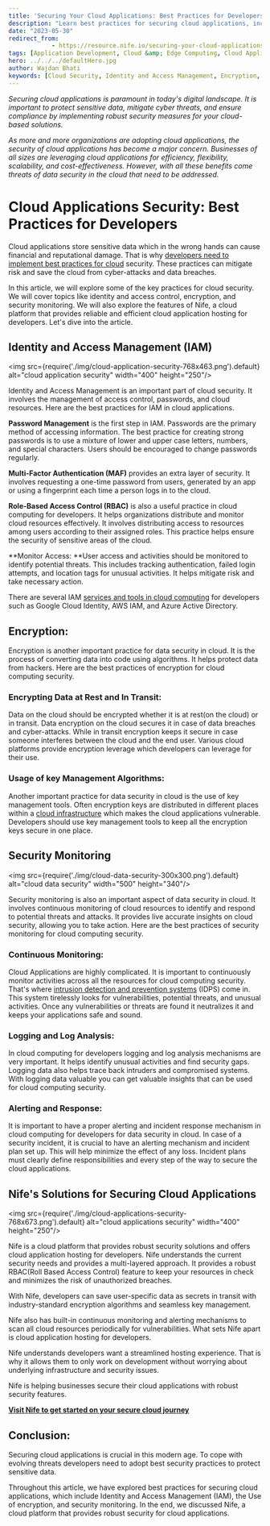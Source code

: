 ```yaml
---
title: 'Securing Your Cloud Applications: Best Practices for Developers'
description: "Learn best practices for securing cloud applications, including identity and access management, encryption, and security monitoring, with insights into how Nife provides robust security solutions for developers."
date: "2023-05-30"
redirect_from: 
            - https://resource.nife.io/securing-your-cloud-applications-best-practices-for-developers/
tags: [Application Development, Cloud &amp; Edge Computing, Cloud Applications, Cloud Security, Data Security, Developers]
hero: ../../../defaultHero.jpg
author: Wajdan Bhati
keywords: [Cloud Security, Identity and Access Management, Encryption, Security Monitoring, Cloud Applications]
---
```


_Securing cloud applications is paramount in today's digital landscape. It is important to protect sensitive data, mitigate cyber threats, and ensure compliance by implementing robust security measures for your cloud-based solutions._

_As more and more organizations are adopting cloud applications, the security of cloud applications has become a major concern. Businesses of all sizes are leveraging cloud applications for efficiency, flexibility, scalability, and cost-effectiveness. However, with all these benefits come threats of data security in the cloud that need to be addressed._

# Cloud Applications Security: Best Practices for Developers

Cloud applications store sensitive data which in the wrong hands can cause financial and reputational damage. That is why [developers need to implement best practices for cloud](/blog/the-advantages-of-cloud-native-development/) security. These practices can mitigate risk and save the cloud from cyber-attacks and data breaches.

In this article, we will explore some of the key practices for cloud security. We will cover topics like identity and access control, encryption, and security monitoring. We will also explore the features of Nife, a cloud platform that provides reliable and efficient cloud application hosting for developers. Let's dive into the article.

## **Identity and Access Management (IAM)**

<img src={require('./img/cloud-application-security-768x463.png').default} alt="cloud application security" width="400" height="250"/>
<br/>


 
Identity and Access Management is an important part of cloud security. It involves the management of access control, passwords, and cloud resources. Here are the best practices for IAM in cloud applications.

**Password Management** is the first step in IAM. Passwords are the primary method of accessing information. The best practice for creating strong passwords is to use a mixture of lower and upper case letters, numbers, and special characters. Users should be encouraged to change passwords regularly.

**Multi-Factor Authentication (MAF)** provides an extra layer of security. It involves requesting a one-time password from users, generated by an app or using a fingerprint each time a person logs in to the cloud.

**Role-Based Access Control (RBAC)** is also a useful practice in cloud computing for developers. It helps organizations distribute and monitor cloud resources effectively. It involves distributing access to resources among users according to their assigned roles. This practice helps ensure the security of sensitive areas of the cloud.

**Monitor Access: **User access and activities should be monitored to identify potential threats. This includes tracking authentication, failed login attempts, and location tags for unusual activities. It helps mitigate risk and take necessary action.

There are several IAM [services and tools in cloud computing](/blog/playing-edgy-games-with-cloud-edge-cloud-gaming-services/) for developers such as Google Cloud Identity, AWS IAM, and Azure Active Directory.

## **Encryption:**

Encryption is another important practice for data security in cloud. It is the process of converting data into code using algorithms. It helps protect data from hackers. Here are the best practices of encryption for cloud computing security.

### **Encrypting Data at Rest and In Transit:**

Data on the cloud should be encrypted whether it is at rest(on the cloud) or in transit. Data encryption on the cloud secures it in case of data breaches and cyber-attacks. While in transit encryption keeps it secure in case someone interferes between the cloud and the end user. Various cloud platforms provide encryption leverage which developers can leverage for their use.

### **Usage of key Management Algorithms:**

Another important practice for data security in cloud is the use of key management tools. Often encryption keys are distributed in different places within a [cloud infrastructure](/blog/types-of-cloud-infrastructure-needed-for-bfsi-to-have-continuous-operations/) which makes the cloud applications vulnerable. Developers should use key management tools to keep all the encryption keys secure in one place.

## **Security Monitoring**


<img src={require('./img/cloud-data-security-300x300.png').default} alt="cloud data security" width="500" height="340"/>
<br/>


 
Security monitoring is also an important aspect of data security in cloud. It involves continuous monitoring of cloud resources to identify and respond to potential threats and attacks. It provides live accurate insights on cloud security, allowing you to take action. Here are the best practices of security monitoring for cloud computing security.

### **Continuous Monitoring:**

Cloud Applications are highly complicated. It is important to continuously monitor activities across all the resources for cloud computing security. That's where [intrusion detection and prevention systems](https://www.spiceworks.com/it-security/vulnerability-management/articles/what-is-idps/) (IDPS) come in. This system tirelessly looks for vulnerabilities, potential threats, and unusual activities. Once any vulnerabilities or threats are found it neutralizes it and keeps your applications safe and sound.

### **Logging and Log Analysis:**

In cloud computing for developers logging and log analysis mechanisms are very important. It helps identify unusual activities and find security gaps. Logging data also helps trace back intruders and compromised systems. With logging data valuable you can get valuable insights that can be used for cloud computing security.

### **Alerting and Response:**

It is important to have a proper alerting and incident response mechanism in cloud computing for developers for data security in cloud. In case of a security incident, it is crucial to have an alerting mechanism and incident plan set up. This will help minimize the effect of any loss. Incident plans must clearly define responsibilities and every step of the way to secure the cloud applications.

## **Nife's Solutions for Securing Cloud Applications**

<img src={require('./img/cloud-applications-security-768x673.png').default} alt="cloud applications security" width="400" height="250"/>
<br/>


 
Nife is a cloud platform that provides robust security solutions and offers cloud application hosting for developers. Nife understands the current security needs and provides a multi-layered approach. It provides a robust RBAC(Roll Based Access Control) feature to keep your resources in check and minimizes the risk of unauthorized breaches.

With Nife, developers can save user-specific data as secrets in transit with industry-standard encryption algorithms and seamless key management.

Nife also has built-in continuous monitoring and alerting mechanisms to scan all cloud resources periodically for vulnerabilities. What sets Nife apart is cloud application hosting for developers.

Nife understands developers want a streamlined hosting experience. That is why it allows them to only work on development without worrying about underlying infrastructure and security issues.

Nife is helping businesses secure their cloud applications with robust security features.

**[Visit Nife to get started on your secure cloud journey](https://nife.io)**

## **Conclusion:**

Securing cloud applications is crucial in this modern age. To cope with evolving threats developers need to adopt best security practices to protect sensitive data.

Throughout this article, we have explored best practices for securing cloud applications, which include Identity and Access Management (IAM), the Use of encryption, and security monitoring. In the end, we discussed Nife, a cloud platform that provides robust security for cloud applications.
